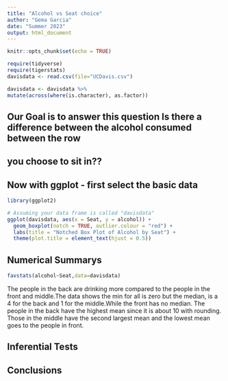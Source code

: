 ```yaml
---
title: "Alcohol vs Seat choice"
author: "Gema Garcia"
date: "Summer 2023"
output: html_document
---
```


```r
knitr::opts_chunk$set(echo = TRUE)
```

```r
require(tidyverse)
require(tigerstats)
davisdata <- read.csv(file="UCDavis.csv")
```



```r
davisdata <- davisdata %>%
mutate(across(where(is.character), as.factor))
```



## Our Goal is to answer this question Is there a difference between the alcohol consumed between the row
## you choose to sit in??

## Now with ggplot - first select the basic data


```r
library(ggplot2)

# Assuming your data frame is called "davisdata"
ggplot(davisdata, aes(x = Seat, y = alcohol)) +
  geom_boxplot(notch = TRUE, outlier.colour = "red") +
  labs(title = "Notched Box Plot of Alcohol by Seat") +
  theme(plot.title = element_text(hjust = 0.5))

```




## Numerical Summarys 

```r
favstats(alcohol~Seat,data=davisdata)
```


The people in the back are drinking more compared to the people in the front and middle.The data shows the min for all is zero but the median, is a 4 for the back and 1 for the middle.While the front has no median. The people in the back have the highest mean since it is about 10 with rounding. Those in the middle have the second largest mean and the lowest mean goes to the people in front. 


## Inferential Tests

## Conclusions


